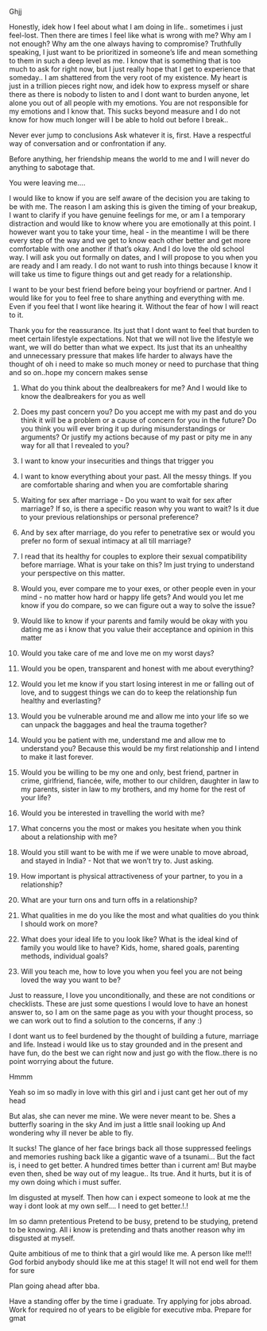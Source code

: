 Ghjj

Honestly, idek how I feel about what I am doing in life.. sometimes i just feel-lost. Then there are times I feel like what is wrong with me? Why am I not enough? Why am the one always having to compromise? 
Truthfully speaking, I just want to be prioritized in someone’s life and mean something to them in such a deep level as me. I know that is something that is too much to ask for right now, but I just really hope that I get to experience that someday.. I am shattered from the very root of my existence. My heart is just in a trillion pieces right now, and idek how to express myself or share there as there is nobody to listen to and I dont want to burden anyone, let alone you out of all people with my emotions. You are not responsible for my emotions and I know that. This sucks beyond measure and I do not know for how much longer will I be able to hold out before I break..

Never ever jump to conclusions 
Ask whatever it is, first.
Have a respectful way of conversation and or confrontation if any.

Before anything, her friendship means the world to me and I will never do anything to sabotage that.

You were leaving me….


I would like to know if you are self aware of the decision you are taking to be with me. The reason I am asking this is given the timing of your breakup, I want to clarify if you have genuine feelings for me, or am I a temporary distraction and would like to know where you are emotionally at this point. I however want you to take your time, heal - in the meantime I will be there every step of the way and we get to know each other better and get more comfortable with one another if that’s okay.
And I do love the old school way. I will ask you out formally on dates, and I will propose to you when you are ready and I am ready. I do not want to rush into things because I know it will take us time to figure things out and get ready for a relationship. 

I want to be your best friend before being your boyfriend or partner. And I would like for you to feel free to share anything and everything with me. Even if you feel that I wont like hearing it. Without the fear of how I will react to it. 

Thank you for the reassurance. Its just that I dont want to feel that burden to meet certain lifestyle expectations. Not that we will not live the lifestyle we want, we will do better than what we expect. Its just that its an unhealthy and unnecessary pressure that makes life harder to always have the thought of oh i need to make so much money or need to purchase that thing and so on..hope my concern makes sense


1. What do you think about the dealbreakers for me? And I would like to know the dealbreakers for you as well
2. Does my past concern you? Do you accept me with my past and do you think it will be a problem or a cause of concern for you in the future? Do you think you will ever bring it up during misunderstandings or arguments? Or justify my actions because of my past or pity me in any way for all that I revealed to you?
3. I want to know your insecurities and things that trigger you

3. I want to know everything about your past. All the messy things. If you are comfortable sharing and when you are comfortable sharing

4. Waiting for sex after marriage - Do you want to wait for sex after marriage? If so, is there a specific reason why you want to wait? Is it due to your previous relationships or personal preference?
5. And by sex after marriage, do you refer to penetrative sex or would you prefer no form of sexual intimacy at all till marriage?
6. I read that its healthy for couples to explore their sexual compatibility before marriage. What is your take on this? Im just trying to understand your perspective on this matter.
7. Would you, ever compare me to your exes, or other people even in your mind - no matter how hard or happy life gets? And would you let me know if you do compare, so we can figure out a way to solve the issue?

8. Would like to know if your parents and family would be okay with you dating me as i know that you value their acceptance and opinion in this matter

9. Would you take care of me and love me on my worst days?

10. Would you be open, transparent and honest with me about everything?

11. Would you let me know if you start losing interest in me or falling out of love, and to suggest things we can do to keep the relationship fun healthy and everlasting?

12. Would you be vulnerable around me and allow me into your life so we can unpack the baggages and heal the trauma together?

13. Would you be patient with me, understand me and allow me to understand you? Because this would be my first relationship and I intend to make it last forever.

14. Would you be willing to be my one and only, best friend, partner in crime, girlfriend, fiancée, wife, mother to our children, daughter in law to my parents, sister in law to my brothers, and my home for the rest of your life?

15. Would you be interested in travelling the world with me?

16. What concerns you the most or makes you hesitate when you think about a relationship with me?

17. Would you still want to be with me if we were unable to move abroad, and stayed in India? - Not that we won’t try to. Just asking.

18. How important is physical attractiveness of your partner, to you in a relationship?

19. What are your turn ons and turn offs in a relationship?

20. What qualities in me do you like the most and what qualities do you think I should work on more?

21. What does your ideal life to you look like? What is the ideal kind of family you would like to have? Kids, home, shared goals, parenting methods, individual goals?
22. Will you teach me, how to love you when you feel you are not being loved the way you want to be?

Just to reassure, I love you unconditionally, and these are not conditions or checklists. These are just some questions I would love to have an honest answer to, so I am on the same page as you with your thought process, so we can work out to find a solution to the concerns, if any :)



I dont want us to feel burdened by the thought of building a future, marriage and life. Instead i would like us to stay grounded and in the present and have fun, do the best we can right now and just go with the flow..there is no point worrying about the future.




Hmmm

Yeah so im so madly in love with this girl and i just cant get her out of my head

But alas, she can never me mine.
We were never meant to be.
Shes a butterfly soaring in the sky
And im just a little snail looking up
And wondering why ill never be able to fly.

It sucks! The glance of her face brings back all those suppressed feelings and memories rushing back like a gigantic wave of a tsunami…
But the fact is, i need to get better.
A hundred times better than i current am!
But maybe even then, shed be way out of my league..
Its true. And it hurts, but it is of my own doing which i must suffer.

Im disgusted at myself. Then how can i expect someone to look at me the way i dont look at my own self….
I need to get better.!.!

Im so damn pretentious 
Pretend to be busy, pretend to be studying, pretend to be knowing.
All i know is pretending and thats another reason why im disgusted at myself.

Quite ambitious of me to think that a girl would like me. A person like me!!!
God forbid anybody should like me at this stage! It will not end well for them for sure


Plan going ahead after bba.

Have a standing offer by the time i graduate.
Try applying for jobs abroad.
Work for required no of years to be eligible for executive mba.
Prepare for gmat 

